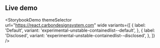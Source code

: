 ## Live demo

<StorybookDemo
  themeSelector
  url="https://react.carbondesignsystem.com"
  wide
  variants={[
    {
      label: 'Default',
      variant: 'experimental-unstable-containedlist--default',
    },
    {
      label: 'Disclosed',
      variant: 'experimental-unstable-containedlist--disclosed',
    },
  ]}
/>
